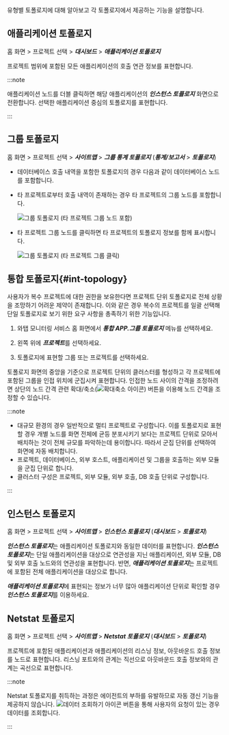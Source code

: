 유형별 토폴로지에 대해 알아보고 각 토폴로지에서 제공하는 기능을 설명합니다.

## 애플리케이션 토폴로지

홈 화면 > 프로젝트 선택 > ***대시보드*** > ***애플리케이션 토폴로지***

<ImgLang img='application_topology.png' desc='애플리케이션 토폴로지' />

프로젝트 범위에 포함된 모든 애플리케이션의 호출 연관 정보를 표현합니다. 

:::note

애플리케이션 노드를 더블 클릭하면 해당 애플리케이션의 ***인스턴스 토플로지*** 화면으로 전환합니다. 선택한 애플리케이션 중심의 토폴로지를 표현합니다.

:::

## 그룹 토폴로지

홈 화면 > 프로젝트 선택 > ***사이트맵*** > ***그룹 통계 토폴로지*** (***통계/보고서*** > ***토폴로지***)

* 데이터베이스 호출 내역을 포함한 토폴로지의 경우 다음과 같이 데이터베이스 노드를 포함합니다.

  <ImgLang img='group_topology_1.png' desc='그룹 토폴로지' />

* 타 프로젝트로부터 호출 내역이 존재하는 경우 타 프로젝트의 그룹 노드를 포함합니다.

  ![그룹 토폴로지 (타 프로젝트 그룹 노드 포함)](https://img.whatap.io/media/user_guide_application/topology/group_topology_2.png)

* 타 프로젝트 그룹 노드를 클릭하면 타 프로젝트의 토폴로지 정보를 함께 표시합니다.

  ![그룹 토폴로지 (타 프로젝트 그룹 클릭)](https://img.whatap.io/media/user_guide_application/topology/group_topology_with_other_project.png)

## 통합 토폴로지{#int-topology}

사용자가 복수 프로젝트에 대한 권한을 보유한다면 프로젝트 단위 토폴로지로 전체 상황을 조망하기 어려운 제약이 존재합니다. 이와 같은 경우 복수의 프로젝트를 일괄 선택해 단일 토폴로지로 보기 위한 요구 사항을 총족하기 위한 기능입니다.

1. 와탭 모니터링 서비스 홈 화면에서 ***통합 APP.그룹 토폴로지*** 메뉴를 선택하세요.

1. 왼쪽 위에 ***프로젝트***를 선택하세요.

    <ImgLang img='uni-topology-select-project.png' desc='프로젝트 선택' />

1. 토폴로지에 표현할 그룹 또는 프로젝트를 선택하세요.

토폴로지 화면의 중앙을 기준으로 프로젝트 단위의 클러스터를 형성하고 각 프로젝트에 포함된 그룹을 인접 위치에 군집시켜 표현합니다. 인접한 노드 사이의 간격을 조정하려면 상단의 노드 간격 관련 확대/축소(![확대축소 아이콘](/img/ico-topology-node-zoom.png)) 버튼을 이용해 노드 간격을 조정할 수 있습니다.

:::note

* 대규모 환경의 경우 일반적으로 멀티 프로젝트로 구성합니다. 이를 토폴로지로 표현할 경우 개별 노드를 화면 전체에 균등 분포시키기 보다는 프로젝트 단위로 모아서 배치하는 것이 전체 규모를 파악하는데 용이합니다. 따라서 군집 단위를 선택하여 화면에 자동 배치합니다.
* 프로젝트, 데이터베이스, 외부 호스트, 애플리케이션 및 그룹을 호출하는 외부 모듈을 군집 단위로 합니다.
* 클러스터 구성은 프로젝트, 외부 모듈, 외부 호출, DB 호출 단위로 구성합니다.

:::

## 인스턴스 토폴로지

홈 화면 > 프로젝트 선택 > ***사이트맵*** > ***인스턴스 토폴로지*** (***대시보드*** > ***토폴로지***)

***인스턴스 토폴로지***는 애플리케이션 토폴로지와 동일한 데이터를 표현합니다. ***인스턴스 토폴로지***는 단일 애플리케이션을 대상으로 연관성을 지닌 애플리케이션, 외부 모듈, DB 및 외부 호출 노드와의 연관성을 표현합니다. 반면, ***애플리케이션 토폴로지***는 프로젝트에 포함된 전체 애플리케이션을 대상으로 합니다.

***애플리케이션 토폴로지***에 표현되는 정보가 너무 많아 애플리케이션 단위로 확인할 경우 ***인스턴스 토폴로지***를 이용하세요.

<ImgLang img='instance_topology.png' desc='인스턴스 토폴로지' />

## Netstat 토폴로지

홈 화면 > 프로젝트 선택 > ***사이트맵*** > ***Netstat 토폴로지*** (***대시보드*** > ***토폴로지***)

프로젝트에 포함된 애플리케이션과 애플리케이션의 리스닝 정보, 아웃바운드 호출 정보를 노드로 표현합니다. 리스닝 포트와의 관계는 직선으로 아웃바운드 호출 정보와의 관계는 곡선으로 표현합니다.

<ImgLang img='netstat-topology.png' desc='Netstat 토폴로지' />

:::note

Netstat 토폴로지를 취득하는 과정은 에이전트의 부하를 유발하므로 자동 갱신 기능을 제공하지 않습니다. ![데이터 조회하기 아이콘](/img/ico-btn-search.png) 버튼을 통해 사용자의 요청이 있는 경우 데이터를 조회합니다.

:::